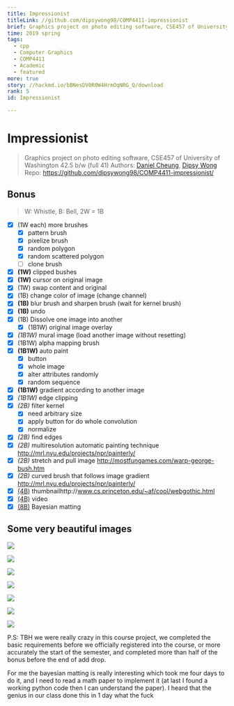 ```yaml
---
title: Impressionist
titleLink: //github.com/dipsywong98/COMP4411-impressionist
brief: Graphics project on photo editing software, CSE457 of University of Washington
time: 2019 spring
tags:
  - cpp
  - Computer Graphics
  - COMP4411
  - Academic
  - featured
more: true
story: //hackmd.io/bBNesDV0R0W4HrmOqNRG_Q/download
rank: 5
id: Impressionist

---
```


# Impressionist
> Graphics project on photo editing software, CSE457 of University of
Washington
> 42.5 b/w (full 41)
> Authors: [Daniel Cheung](//github.com/danvim), [Dipsy Wong](//github.com/dipsywong98)
> Repo: https://github.com/dipsywong98/COMP4411-impressionist/
> 
## Bonus

> W: Whistle, B: Bell, 2W = 1B

- [x] (1W each) more brushes
  - [x] pattern brush
  - [x] pixelize brush
  - [x] random polygon
  - [x] random scattered polygon
  - [ ] clone brush
- [x] **(1W)** clipped bushes
- [x] **(1W)** cursor on original image
- [x] (1W) swap content and original
- [x] (1B) change color of image (change channel)
- [x] **(1B)** blur brush and sharpen brush (wait for kernel brush)
- [x] **(1B)** undo
- [x] (1B) Dissolve one image into another
  - [x] (1B1W) original image overlay
- [x] _(1B1W)_ mural image (load another image without resetting)
- [x] (1B1W) alpha mapping brush
- [x] **(1B1W)** auto paint
  - [x] button
  - [x] whole image
  - [x] alter attributes randomly
  - [x] random sequence
- [x] **(1B1W)** gradient according to another image
- [x] _(1B1W)_ edge clipping
- [x] _(2B)_ filter kernel
  - [x] need arbitrary size
  - [x] apply button for do whole convolution
  - [x] normalize
- [x] _(2B)_ find edges
- [x] _(2B)_ multiresolution automatic painting technique http://mrl.nyu.edu/projects/npr/painterly/
- [x] _(2B)_ stretch and pull image http://mostfungames.com/warp-george-bush.htm
- [x] _(2B)_ curved brush that follows image gradient http://mrl.nyu.edu/projects/npr/painterly/
- [x] <u>(4B)</u> thumbnailhttp://www.cs.princeton.edu/~af/cool/webgothic.html
- [x] <u>(4B)</u> video
- [x] <u>(8B)</u> Bayesian matting

## Some very beautiful images

![](https://user-images.githubusercontent.com/24851190/53626042-a88e1200-3c3f-11e9-8ac7-9383894bc832.png)

![](https://raw.githubusercontent.com/dipsywong98/COMP4411-impressionist/master/foreground.bmp)

![](https://raw.githubusercontent.com/dipsywong98/COMP4411-impressionist/master/background.bmp)

![](https://user-images.githubusercontent.com/24851190/53626078-c0fe2c80-3c3f-11e9-9fe6-79317f1c744c.png)

![](https://user-images.githubusercontent.com/5255292/53626349-75984e00-3c40-11e9-8e7e-3a30b04c607e.png)

![](https://user-images.githubusercontent.com/5255292/53626517-dfb0f300-3c40-11e9-92fe-e9883573ed77.png)

![](https://user-images.githubusercontent.com/5255292/53651343-6dacce00-3c81-11e9-8909-f69f4454ec98.png)

P.S: TBH we were really crazy in this course project, we completed the basic requirements before we officially registered into the course, or more accurately the start of the semester, and completed more than half of the bonus before the end of add drop. 

For me the bayesian matting is really interesting which took me four days to do it, and I need to read a math paper to implement it (at last I found a working python code then I can understand the paper). I heard that the genius in our class done this in 1 day what the fuck

    